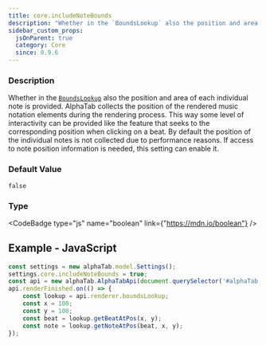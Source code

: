 ```yaml
---
title: core.includeNoteBounds
description: "Whether in the `BoundsLookup` also the position and area of each individual note is provided."
sidebar_custom_props:
  jsOnParent: true
  category: Core
  since: 0.9.6
---
```




<SettingsHeader />



### Description
Whether in the [`BoundsLookup`](/docs/reference/types/rendering/boundslookup/index.mdx) also the position and area of each individual note is provided. AlphaTab collects the position of the rendered music notation elements during the rendering process. This way some level of interactivity can be provided like the feature that seeks to the corresponding position when clicking on a beat.
By default the position of the individual notes is not collected due to performance reasons. If access to note position information is needed, this setting can enable it.


### Default Value

`false`

### Type

<CodeBadge type="js" name="boolean" link={"https://mdn.io/boolean"} />
<CodeBadge type="net" name="bool" />
<CodeBadge type="android" name="Boolean" />

## Example - JavaScript

```js
const settings = new alphaTab.model.Settings();
settings.core.includeNoteBounds = true;
const api = new alphaTab.AlphaTabApi(document.querySelector('#alphaTab'), settings);
api.renderFinished.on(() => {
    const lookup = api.renderer.boundsLookup;
    const x = 100;
    const y = 100;
    const beat = lookup.getBeatAtPos(x, y);
    const note = lookup.getNoteAtPos(beat, x, y);
});
```

